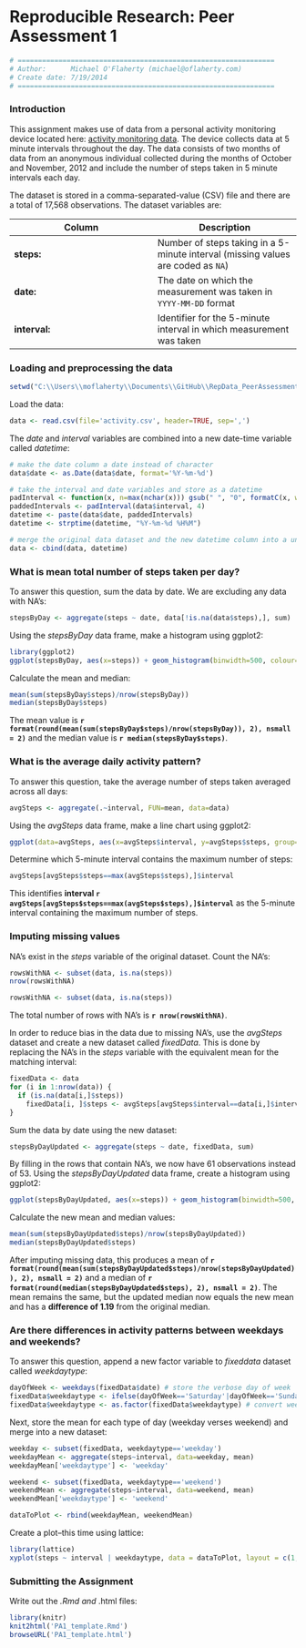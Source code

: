 Reproducible Research: Peer Assessment 1
========================================================

```{r echo=FALSE, eval=FALSE}
# ===============================================================
# Author:      Michael O'Flaherty (michael@oflaherty.com)
# Create date: 7/19/2014
# ===============================================================
```

### Introduction
This assignment makes use of data from a personal activity monitoring device located here: [activity monitoring data](https://d396qusza40orc.cloudfront.net/repdata%2Fdata%2Factivity.zip). The device collects data at 5 minute intervals throughout the day. The data consists of two months of data from an anonymous individual collected during the months of October and November, 2012 and include the number of steps taken in 5 minute intervals each day.

The dataset is stored in a comma-separated-value (CSV) file and there are a total of 17,568 observations. The dataset variables are:

Column         | Description
---------------|---------------
**steps:**     | Number of steps taking in a 5-minute interval (missing values are coded as `NA`)
**date:**      | The date on which the measurement was taken in `YYYY-MM-DD` format
**interval:**  | Identifier for the 5-minute interval in which measurement was taken

### Loading and preprocessing the data

```{r echo=FALSE, eval=TRUE}
setwd("C:\\Users\\moflaherty\\Documents\\GitHub\\RepData_PeerAssessment1")
```

Load the data:

```{r echo=TRUE, eval=TRUE}
data <- read.csv(file='activity.csv', header=TRUE, sep=',')
```

The *date* and *interval* variables are combined into a new date-time variable called *datetime*:

```{r echo=TRUE, eval=TRUE}
# make the date column a date instead of character
data$date <- as.Date(data$date, format='%Y-%m-%d')

# take the interval and date variables and store as a datetime
padInterval <- function(x, n=max(nchar(x))) gsub(" ", "0", formatC(x, width=n)) 
paddedIntervals <- padInterval(data$interval, 4)
datetime <- paste(data$date, paddedIntervals)
datetime <- strptime(datetime, "%Y-%m-%d %H%M")

# merge the original data dataset and the new datetime column into a unified dataset
data <- cbind(data, datetime)
```

### What is mean total number of steps taken per day?

To answer this question, sum the data by date. We are excluding any data with NA's:

```{r echo=TRUE, eval=TRUE}
stepsByDay <- aggregate(steps ~ date, data[!is.na(data$steps),], sum)
```

Using the *stepsByDay* data frame, make a histogram using ggplot2:

```{r echo=TRUE, eval=TRUE, fig.width=8, fig.height=6}
library(ggplot2)
ggplot(stepsByDay, aes(x=steps)) + geom_histogram(binwidth=500, colour="#A9A9A9") + ggtitle("Total Number of Steps Taken Each Day") + xlab("Steps") + ylab("Count") + theme(plot.title = element_text(vjust=1, face="bold"))
```

Calculate the mean and median:

```{r echo=TRUE, eval=FALSE}
mean(sum(stepsByDay$steps)/nrow(stepsByDay))
median(stepsByDay$steps)
```

The mean value is **`r format(round(mean(sum(stepsByDay$steps)/nrow(stepsByDay)), 2), nsmall = 2)`** and the median value is **`r median(stepsByDay$steps)`**.

### What is the average daily activity pattern?

To answer this question, take the average number of steps taken averaged across all days:

```{r echo=TRUE, eval=TRUE}
avgSteps <- aggregate(.~interval, FUN=mean, data=data)
```

Using the *avgSteps* data frame, make a line chart using ggplot2:

```{r echo=TRUE, eval=TRUE, fig.width=11, fig.height=6}
ggplot(data=avgSteps, aes(x=avgSteps$interval, y=avgSteps$steps, group=1)) + geom_line(colour="#0080FF") + xlab("Interval") + ylab("Steps") + ggtitle("Steps by Interval") + theme(plot.title = element_text(vjust=1, face="bold"))
```

Determine which 5-minute interval contains the maximum number of steps:

```{r echo=TRUE, eval=FALSE}
avgSteps[avgSteps$steps==max(avgSteps$steps),]$interval
```

This identifies **interval `r avgSteps[avgSteps$steps==max(avgSteps$steps),]$interval`** as the 5-minute interval containing the maximum number of steps.

### Imputing missing values

NA's exist in the *steps* variable of the original dataset. Count the NA's:

```{r echo=TRUE, eval=FALSE}
rowsWithNA <- subset(data, is.na(steps))
nrow(rowsWithNA)
```

```{r echo=FALSE, eval=TRUE}
rowsWithNA <- subset(data, is.na(steps))
```

The total number of rows with NA's is **`r nrow(rowsWithNA)`**.

In order to reduce bias in the data due to missing NA's, use the *avgSteps* dataset and create a new dataset called *fixedData*. This is done by replacing the NA's in the *steps* variable with the equivalent mean for the matching interval:

```{r echo=TRUE, eval=TRUE}
fixedData <- data
for (i in 1:nrow(data)) {
  if (is.na(data[i,]$steps))
    fixedData[i, ]$steps <- avgSteps[avgSteps$interval==data[i,]$interval,]$steps
}
```

Sum the data by date using the new dataset:

```{r echo=TRUE, eval=TRUE}
stepsByDayUpdated <- aggregate(steps ~ date, fixedData, sum)
```

By filling in the rows that contain NA's, we now have 61 observations instead of 53. Using the *stepsByDayUpdated* data frame, create a histogram using ggplot2:

```{r echo=TRUE, eval=TRUE, fig.width=8, fig.height=6}
ggplot(stepsByDayUpdated, aes(x=steps)) + geom_histogram(binwidth=500, colour="#A9A9A9") + xlab("Steps") + ylab("Count") + ggtitle("Total Number of Steps Taken Each Day\nwith NA's Replaced") + theme(plot.title = element_text(vjust=1, face="bold"))
```

Calculate the new mean and median values:

```{r echo=TRUE, eval=FALSE}
mean(sum(stepsByDayUpdated$steps)/nrow(stepsByDayUpdated))
median(stepsByDayUpdated$steps)
```

After imputing missing data, this produces a mean of **`r format(round(mean(sum(stepsByDayUpdated$steps)/nrow(stepsByDayUpdated)), 2), nsmall = 2)`** and a median of **`r format(round(median(stepsByDayUpdated$steps), 2), nsmall = 2)`**. The mean remains the same, but the updated median now equals the new mean and has a **difference of 1.19** from the original median.

### Are there differences in activity patterns between weekdays and weekends?

To answer this question, append a new factor variable to *fixeddata* dataset called *weekdaytype*:

```{r echo=TRUE, eval=TRUE}
dayOfWeek <- weekdays(fixedData$date) # store the verbose day of week
fixedData$weekdaytype <- ifelse(dayOfWeek=='Saturday'|dayOfWeek=='Sunday', 'weekend', 'weekday') # is this a week or weekend day?
fixedData$weekdaytype <- as.factor(fixedData$weekdaytype) # convert weekdayType to a factor
```

Next, store the mean for each type of day (weekday verses weekend) and merge into a new dataset:

```{r echo=TRUE, eval=TRUE}
weekday <- subset(fixedData, weekdaytype=='weekday')
weekdayMean <- aggregate(steps~interval, data=weekday, mean)
weekdayMean['weekdaytype'] <- 'weekday'

weekend <- subset(fixedData, weekdaytype=='weekend')
weekendMean <- aggregate(steps~interval, data=weekend, mean)
weekendMean['weekdaytype'] <- 'weekend'

dataToPlot <- rbind(weekdayMean, weekendMean)
```

Create a plot--this time using lattice:

```{r echo=TRUE, eval=TRUE, fig.width=11, fig.height=6}
library(lattice)
xyplot(steps ~ interval | weekdaytype, data = dataToPlot, layout = c(1, 2), type='l', xlab='Interval', ylab='Steps', main='Activity Patterns')
```

### Submitting the Assignment

Write out the *.Rmd and *.html files:

```{r echo=TRUE, eval=FALSE}
library(knitr)
knit2html('PA1_template.Rmd')
browseURL('PA1_template.html')
```

